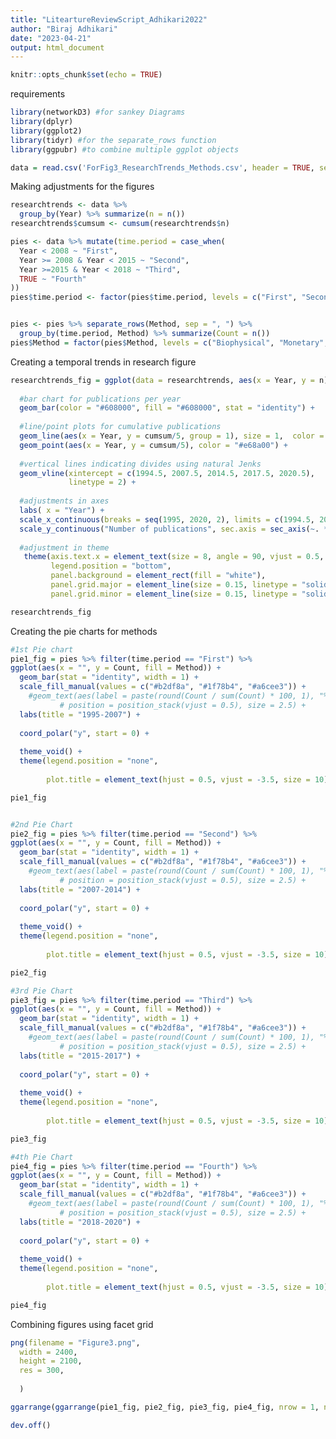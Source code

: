 ```yaml
---
title: "LiteartureReviewScript_Adhikari2022"
author: "Biraj Adhikari"
date: "2023-04-21"
output: html_document
---
```


```r
knitr::opts_chunk$set(echo = TRUE)
```

requirements
```r
library(networkD3) #for sankey Diagrams
library(dplyr)
library(ggplot2)
library(tidyr) #for the separate_rows function
library(ggpubr) #to combine multiple ggplot objects
```

```r
data = read.csv('ForFig3_ResearchTrends_Methods.csv', header = TRUE, sep = ",")
```  

Making adjustments for the figures
```r
researchtrends <- data %>%
  group_by(Year) %>% summarize(n = n()) 
researchtrends$cumsum <- cumsum(researchtrends$n)

pies <- data %>% mutate(time.period = case_when(
  Year < 2008 ~ "First",
  Year >= 2008 & Year < 2015 ~ "Second",
  Year >=2015 & Year < 2018 ~ "Third",
  TRUE ~ "Fourth"
))
pies$time.period <- factor(pies$time.period, levels = c("First", "Second", "Third", "Fourth"))


pies <- pies %>% separate_rows(Method, sep = ", ") %>%
  group_by(time.period, Method) %>% summarize(Count = n())
pies$Method = factor(pies$Method, levels = c("Biophysical", "Monetary", "Socio-cultural"))

```

Creating a temporal trends in research figure
```r
researchtrends_fig = ggplot(data = researchtrends, aes(x = Year, y = n)) + 
  
  #bar chart for publications per year
  geom_bar(color = "#608000", fill = "#608000", stat = "identity") + 
  
  #line/point plots for cumulative publications
  geom_line(aes(x = Year, y = cumsum/5, group = 1), size = 1,  color = "#ff9900") + 
  geom_point(aes(x = Year, y = cumsum/5), color = "#e68a00") + 
  
  #vertical lines indicating divides using natural Jenks
  geom_vline(xintercept = c(1994.5, 2007.5, 2014.5, 2017.5, 2020.5), 
             linetype = 2) + 
  
  #adjustments in axes
  labs( x = "Year") + 
  scale_x_continuous(breaks = seq(1995, 2020, 2), limits = c(1994.5, 2020.5)) + 
  scale_y_continuous("Number of publications", sec.axis = sec_axis(~. * 5, name = "Cumulative Publications")) + 
 
  #adjustment in theme
   theme(axis.text.x = element_text(size = 8, angle = 90, vjust = 0.5, hjust=1), 
         legend.position = "bottom",
         panel.background = element_rect(fill = "white"),
         panel.grid.major = element_line(size = 0.15, linetype = "solid", colour = "#F0F0F0"),
         panel.grid.minor = element_line(size = 0.15, linetype = "solid", colour = "#F0F0F0"))

researchtrends_fig
```  

Creating the pie charts for methods
```r
#1st Pie chart
pie1_fig = pies %>% filter(time.period == "First") %>% 
ggplot(aes(x = "", y = Count, fill = Method)) +
  geom_bar(stat = "identity", width = 1) + 
  scale_fill_manual(values = c("#b2df8a", "#1f78b4", "#a6cee3")) + 
    #geom_text(aes(label = paste(round(Count / sum(Count) * 100, 1), "%")),
           # position = position_stack(vjust = 0.5), size = 2.5) +
  labs(title = "1995-2007") + 
  
  coord_polar("y", start = 0) + 
  
  theme_void() +
  theme(legend.position = "none", 
        
        plot.title = element_text(hjust = 0.5, vjust = -3.5, size = 10))

pie1_fig


#2nd Pie Chart
pie2_fig = pies %>% filter(time.period == "Second") %>% 
ggplot(aes(x = "", y = Count, fill = Method)) +
  geom_bar(stat = "identity", width = 1) + 
  scale_fill_manual(values = c("#b2df8a", "#1f78b4", "#a6cee3")) + 
    #geom_text(aes(label = paste(round(Count / sum(Count) * 100, 1), "%")),
           # position = position_stack(vjust = 0.5), size = 2.5) +
  labs(title = "2007-2014") + 
  
  coord_polar("y", start = 0) + 
  
  theme_void() +
  theme(legend.position = "none", 
        
        plot.title = element_text(hjust = 0.5, vjust = -3.5, size = 10))

pie2_fig

#3rd Pie Chart
pie3_fig = pies %>% filter(time.period == "Third") %>% 
ggplot(aes(x = "", y = Count, fill = Method)) +
  geom_bar(stat = "identity", width = 1) + 
  scale_fill_manual(values = c("#b2df8a", "#1f78b4", "#a6cee3")) + 
    #geom_text(aes(label = paste(round(Count / sum(Count) * 100, 1), "%")),
           # position = position_stack(vjust = 0.5), size = 2.5) +
  labs(title = "2015-2017") + 
  
  coord_polar("y", start = 0) + 
  
  theme_void() +
  theme(legend.position = "none", 
        
        plot.title = element_text(hjust = 0.5, vjust = -3.5, size = 10))

pie3_fig

#4th Pie Chart
pie4_fig = pies %>% filter(time.period == "Fourth") %>% 
ggplot(aes(x = "", y = Count, fill = Method)) +
  geom_bar(stat = "identity", width = 1) + 
  scale_fill_manual(values = c("#b2df8a", "#1f78b4", "#a6cee3")) + 
    #geom_text(aes(label = paste(round(Count / sum(Count) * 100, 1), "%")),
           # position = position_stack(vjust = 0.5), size = 2.5) +
  labs(title = "2018-2020") + 
  
  coord_polar("y", start = 0) + 
  
  theme_void() +
  theme(legend.position = "none", 
        
        plot.title = element_text(hjust = 0.5, vjust = -3.5, size = 10))

pie4_fig
```  
Combining figures using facet grid

```r
png(filename = "Figure3.png",            
  width = 2400,        
  height = 2100,
  res = 300,  
  
  ) 

ggarrange(ggarrange(pie1_fig, pie2_fig, pie3_fig, pie4_fig, nrow = 1, ncol = 4, widths = c(1.3,0.8,0.5,0.5),  common.legend = TRUE, legend = "top"), researchtrends_fig, nrow = 2, ncol =1, heights = c(1, 3))

dev.off()
```

